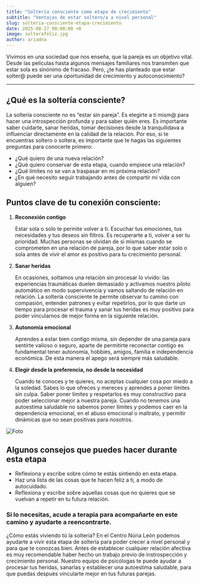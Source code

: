 ```yaml
---
title: "Soltería consciente como etapa de crecimiento"
subtitle: "Ventajas de estar soltero/a a nivel personal"
slug: solteria-consciente-etapa-crecimiento
date: 2025-08-27 00:00:00 +0
image: solterafeliz.jpg
author: ariadna
---
```


Vivimos en una sociedad que nos enseña, que la pareja es un objetivo vital. Desde las películas hasta algunos mensajes familiares nos transmiten que estar sola es sinónimo de fracaso. Pero, ¿te has planteado que estar solter@ puede ser una oportunidad de crecimiento y autoconocimiento?

---

## ¿Qué es la soltería consciente?
La soltería consciente no es “estar sin pareja”. Es elegirte a ti mism@ para hacer una introspección profunda y para saber quién eres. Es importante saber cuidarte, sanar heridas, tomar decisiones desde la tranquilidava a influenciar directamente en la calidad de la relación. Por eso, si te encuentras soltero o soltera, es importante que te hagas las siguientes preguntas para conocerte primero: 
- ¿Qué quiero de una nueva relación? 
- ¿Qué quiero conservar de esta etapa, cuando empiece una relación?
- ¿Qué límites no se van a traspasar en mi próxima relación? 
- ¿En qué necesito seguir trabajando antes de compartir mi vida con alguien?

## Puntos clave de tu conexión consciente:

1. **Reconexión contigo**

    Estar sola o solo te permite volver a ti. Escuchar tus emociones, tus necesidades y tus deseos sin filtros. Es recuperarte a ti, volver a ser tu prioridad. Muchas personas se olvidan de sí mismas cuando se comprometen en una relación de pareja, por lo que saber estar solo o sola antes de vivir el amor es positivo para tu crecimiento personal. 

2. **Sanar heridas**

    En ocasiones, soltamos una relación sin procesar lo vivido: las experiencias traumáticas duelen demasiado y activamos nuestro piloto automático en modo supervivencia y vamos saltando de relación en relación. La soltería consciente te permite observar tu camino con compasión, entender patrones y evitar repetirlos, por lo que darte un tiempo para procesar el trauma y sanar tus heridas es muy positivo para poder vincularnos de mejor forma en la siguiente relación.

3. **Autonomía emocional**

    Aprendes a estar bien contigo misma, sin depender de una pareja para sentirte valioso o seguro, aparte de permitirte reconectar contigo es fundamental tener autonomía, hobbies, amigos, familia e independencia económica. De esta manera el apego será siempre más saludable. 

4. **Elegir desde la preferencia, no desde la necesidad**

    Cuando te conoces y te quieres, no aceptas cualquier cosa por miedo a la soledad. Sabes lo que ofreces y mereces y aprendes a poner límites sin culpa. Saber poner límites y respetarlos es muy constructivo para poder seleccionar mejor a nuestra pareja. Cuando no tenemos una autoestima saludable no sabemos poner límites y podemos caer en la dependencia emocional, en el abuso emocional o maltrato, y permitir dinámicas que no sean positivas para nosotros.

![Foto](mujerfelizsoltera.jpg)

## Algunos consejos que puedes hacer durante esta etapa

- Reflexiona y escribe sobre cómo te estás sintiendo en esta etapa.
- Haz una lista de las cosas que te hacen feliz a ti, a modo de autocuidado.
- Reflexiona y escribe sobre aquellas cosas que no quieres que se vuelvan a repetir en tu futura relación.

### Si lo necesitas, acude a terapia para acompañarte en este camino y ayudarte a reencontrarte.

¿Cómo estás viviendo tú la soltería? En el Centro Núria León podemos ayudarte a vivir esta etapa de soltería para poder crecer a nivel personal y para que te conozcas bien. Antes de establecer cualquier relación afectiva es muy recomendable haber hecho un trabajo previo de instrospección y crecimiento personal. Nuestro equipo de psicólogas te puede ayudar a procesar tus heridas, sanarlas y establecer una autoestima saludable, para que puedas después vincularte mejor en tus futuras parejas.
